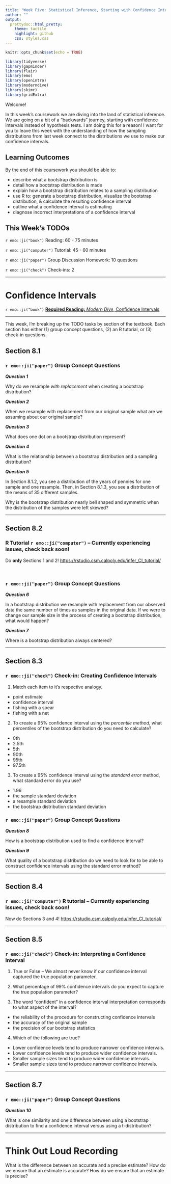 ```yaml
---
title: "Week Five: Statistical Inference, Starting with Confidence Intervals"
author: ""
output:
  prettydoc::html_pretty:
    theme: tactile
    highlight: github
    css: styles.css
---
```


```r
knitr::opts_chunk$set(echo = TRUE)
```

```r
library(tidyverse)
library(gapminder)
library(flair)
library(emo)
library(openintro)
library(moderndive)
library(skimr)
library(gridExtra)
```


Welcome!

In this week's coursework we are diving into the land of statistical inference. 
We are going on a bit of a "backwards" journey, starting with confidence 
intervals instead of hypothesis tests. I am doing this for a reason! I want for
you to leave this week with the understanding of how the sampling distributions
from last week connect to the distributions we use to make our confidence 
intervals. 


## Learning Outcomes 

By the end of this coursework you should be able to:

- describe what a bootstrap distribution is
- detail how a bootstrap distribution is made
- explain how a bootstrap distribution relates to a sampling distribution
- use R to: generate a bootstrap distribution, visualize the bootstrap
distribution, & calculate the resulting confidence interval
- outline what a confidence interval is estimating
- diagnose incorrect interpretations of a confidence interval


## This Week's TODOs

`r emo::ji("book")` Reading: 60 - 75 minutes 

`r emo::ji("computer")` Tutorial: 45 - 60 minutes

`r emo::ji("paper")` Group Discussion Homework: 10 questions  

`r emo::ji("check")` Check-ins: 2

---

# Confidence Intervals  

`r emo::ji("book")` [**Required Reading:** *Modern Dive*, Confidence Intervals](https://moderndive.com/8-confidence-intervals.html)

---

This week, I'm breaking up the TODO tasks by section of the textbook. Each 
section has either (1) group concept questions, (2) an R tutorial, or (3) 
check-in questions. 

## Section 8.1

### `r emo::ji("paper")` Group Concept Questions

**_Question 1_**

Why do we resample *with replacement* when creating a bootstrap distribution? 

**_Question 2_** 

When we resample with replacement from our original sample what are we assuming
about our original sample?

**_Question 3_** 

What does one dot on a bootstrap distribution represent?

**_Question 4_**

What is the relationship between a bootstrap distribution and a sampling 
distribution?

**_Question 5_**

In Section 8.1.2, you see a distribution of the years of pennies for one sample
and one resample. Then, in Section 8.1.3, you see a distribution of the means 
of 35 different samples. 

Why is the bootstrap distribution nearly bell shaped and symmetric when the
distribution of the samples were left skewed? 

---

## Section 8.2

### R Tutorial `r emo::ji("computer")` -- Currently experiencing issues, check back soon!

Do __only__ Sections 1 and 2! <https://rstudio.csm.calpoly.edu/infer_CI_tutorial/>

</br>

### `r emo::ji("paper")` Group Concept Questions

**_Question 6_**

In a bootstrap distribution we resample with replacement from our observed data
the same number of times as samples in the original data. If we were to change
our sample size in the process of creating a bootstrap distribution, what would
happen? 

**_Question 7_**

Where is a bootstrap distribution always centered? 

---

## Section 8.3

### `r emo::ji("check")` Check-in: Creating Confidence Intervals

1. Match each item to it's respective analogy. 

- point estimate 
- confidence interval
- fishing with a spear
- fishing with a net

2. To create a 95% confidence interval using the *percentile method*, what 
percentiles of the bootstrap distribution do you need to calculate?

- 0th
- 2.5th
- 5th
- 90th
- 95th
- 97.5th

3. To create a 95% confidence interval using the *standard error* method, what
standard error do you use?

- 1.96
- the sample standard deviation
- a resample standard deviation
- the bootstrap distribution standard deviation

### `r emo::ji("paper")` Group Concept Questions

**_Question 8_**

How is a bootstrap distribution used to find a confidence interval?

**_Question 9_**

What quality of a bootstrap distribution do we need to look for to be able
to construct confidence intervals using the standard error method?

---

## Section 8.4 

### `r emo::ji("computer")` R tutorial -- Currently experiencing issues, check back soon!

Now do Sections 3 and 4! <https://rstudio.csm.calpoly.edu/infer_CI_tutorial/>

---

## Section 8.5

### `r emo::ji("check")` Check-in: Interpreting a Confidence Interval

1. True or False -- We almost never know if our confidence interval captured the
true population parameter. 

2. What percentage of 99% confidence intervals do you expect to capture the 
true population parameter? 

<!-- use textbox -->

3. The word "confident" in a confidence interval interpretation corresponds to 
what aspect of the interval?

- the reliability of the procedure for constructing confidence intervals
- the accuracy of the original sample
- the precision of our bootstrap statistics

4. Which of the following are true?

- Lower confidence levels tend to produce narrower confidence intervals.  
- Lower confidence levels tend to produce wider confidence intervals.  
- Smaller sample sizes tend to produce wider confidence intervals. 
- Smaller sample sizes tend to produce narrower confidence intervals. 

---

## Section 8.7

### `r emo::ji("paper")` Group Concept Questions

**_Question 10_**

What is one similarity and one difference between using a bootstrap 
distribution to find a confidence interval versus using a t-distribution? 

<!-- Sim: -->
<!-- Both approximate the true sampling distribution -->

<!-- Diff: -->
<!-- Bootstraps resample to approximate the distribution, t-distributions use  -->
<!-- mathematical properties to approximate the distribution -->

---

# Think Out Loud Recording 

<!-- Something about sampling variability and sampling distributions -->

What is the difference between an accurate and a precise estimate? How do we
ensure that an estimate is accurate? How do we ensure that an estimate is
precise? 

